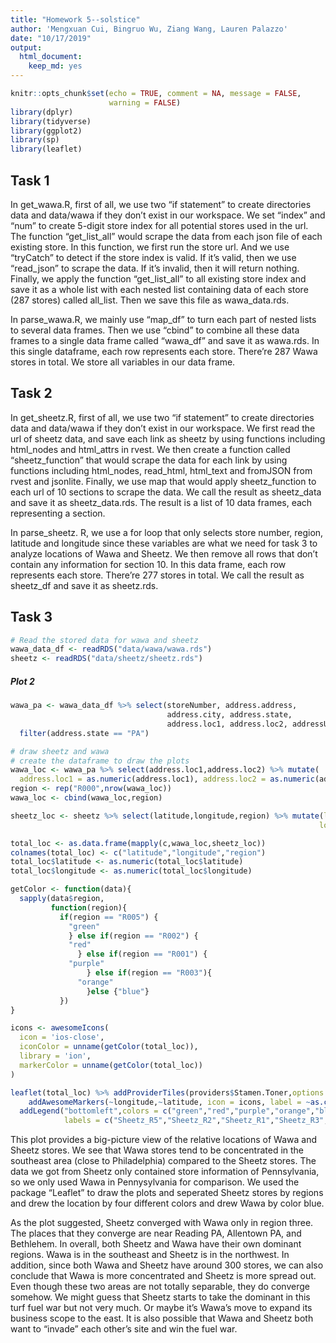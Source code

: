 ```yaml
---
title: "Homework 5--solstice"
author: 'Mengxuan Cui, Bingruo Wu, Ziang Wang, Lauren Palazzo'
date: "10/17/2019"
output: 
  html_document:
    keep_md: yes
---
```


```r
knitr::opts_chunk$set(echo = TRUE, comment = NA, message = FALSE,
                      warning = FALSE)
library(dplyr)
library(tidyverse)
library(ggplot2)
library(sp)
library(leaflet)
```

## Task 1

In get_wawa.R, first of all, we use two "if statement" to create directories data and data/wawa if they don't exist in our workspace. We set "index" and "num" to create 5-digit store index for all potential stores used in the url. The function "get_list_all" would scrape the data from each json file of each existing store. In this function, we first run the store url. And we use "tryCatch" to detect if the store index is valid. If it's valid, then we use "read_json" to scrape the data. If it's invalid, then it will return nothing. Finally, we apply the function "get_list_all" to all existing store index and save it as a whole list with each nested list containing data of each store (287 stores) called all_list. Then we save this file as wawa_data.rds.  

In parse_wawa.R, we mainly use "map_df" to turn each part of nested lists to several data frames. Then we use "cbind" to combine all these data frames to a single data frame called "wawa_df" and save it as wawa.rds. In this single dataframe, each row represents each store. There're 287 Wawa stores in total. We store all variables in our data frame. 


## Task 2

In get_sheetz.R, first of all, we use two "if statement" to create directories data and data/wawa if they don't exist in our workspace. We first read the url of sheetz data, and save each link as sheetz by using functions including html_nodes and html_attrs in rvest. We then create a function called "sheetz_function" that would scrape the data for each link by using functions including html_nodes, read_html, html_text and fromJSON from rvest and jsonlite. Finally, we use map that would apply sheetz_function to each url of 10 sections to scrape the data. We call the result as sheetz_data and save it as sheetz_data.rds. The result is a list of 10 data frames, each representing a section.

In parse_sheetz. R, we use a for loop that only selects store number, region, latitude and longitude since these variables are what we need for task 3 to analyze locations of Wawa and Sheetz. We then remove all rows that don't contain any information for section 10. In this data frame, each row represents each store. There're 277 stores in total. We call the result as sheetz_df and save it as sheetz.rds. 


## Task 3

```r
# Read the stored data for wawa and sheetz
wawa_data_df <- readRDS("data/wawa/wawa.rds")
sheetz <- readRDS("data/sheetz/sheetz.rds")
```

##### Plot 2
```r
wawa_pa <- wawa_data_df %>% select(storeNumber, address.address,
                                   address.city, address.state, 
                                   address.loc1, address.loc2, addressUrl) %>% 
  filter(address.state == "PA")

# draw sheetz and wawa
# create the dataframe to draw the plots
wawa_loc <- wawa_pa %>% select(address.loc1,address.loc2) %>% mutate(
  address.loc1 = as.numeric(address.loc1), address.loc2 = as.numeric(address.loc2))
region <- rep("R000",nrow(wawa_loc))
wawa_loc <- cbind(wawa_loc,region)

sheetz_loc <- sheetz %>% select(latitude,longitude,region) %>% mutate(latitude = as.numeric(latitude),
                                                                     longitude = as.numeric(longitude))

total_loc <- as.data.frame(mapply(c,wawa_loc,sheetz_loc))
colnames(total_loc) <- c("latitude","longitude","region")
total_loc$latitude <- as.numeric(total_loc$latitude)
total_loc$longitude <- as.numeric(total_loc$longitude)

getColor <- function(data){
  sapply(data$region,
         function(region){
           if(region == "R005") {
             "green"
             } else if(region == "R002") {
             "red"
               } else if(region == "R001") {
             "purple"
                 } else if(region == "R003"){
               "orange"
                 }else {"blue"}
           })
}

icons <- awesomeIcons(
  icon = 'ios-close',
  iconColor = unname(getColor(total_loc)),
  library = 'ion',
  markerColor = unname(getColor(total_loc))
)

leaflet(total_loc) %>% addProviderTiles(providers$Stamen.Toner,options = tileOptions(minZoom=5, maxZoom=9)) %>% 
    addAwesomeMarkers(~longitude,~latitude, icon = icons, label = ~as.character(region)) %>% 
  addLegend("bottomleft",colors = c("green","red","purple","orange","blue"),
            labels = c("Sheetz_R5","Sheetz_R2","Sheetz_R1","Sheetz_R3","Wawa"))
```

This plot provides a big-picture view of the relative locations of Wawa and Sheetz stores. We see that Wawa stores tend to be concentrated in the southeast area (close to Philadelphia) compared to the Sheetz stores. The data we got from Sheetz only contained store information of Pennsylvania, so we only used Wawa in Pennysylvania for comparison. We used the package "Leaflet" to draw the plots and seperated Sheetz stores by regions and drew the location by four different colors and drew Wawa by color blue. 

As the plot suggested, Sheetz converged with Wawa only in region three. The places that they converge are near Reading PA, Allentown PA, and Bethlehem. In overall, both Sheetz and Wawa have their own dominant regions. Wawa is in the southeast and Sheetz is in the northwest. In addition, since both Wawa and Sheetz have around 300 stores, we can also conclude that Wawa is more concentrated and Sheetz is more spread out. Even though these two areas are not totally separable, they do converge somehow. We might guess that Sheetz starts to take the dominant in this turf fuel war but not very much. Or maybe it's Wawa's move to expand its business scope to the east. It is also possible that Wawa and Sheetz both want to "invade" each other's site and win the fuel war.
